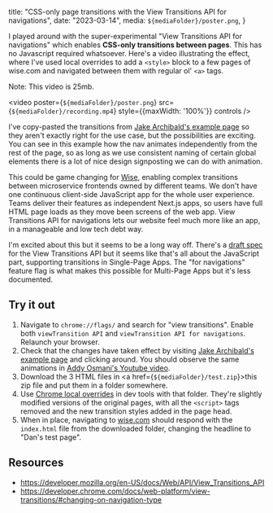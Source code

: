 

  title: "CSS-only page transitions with the View Transitions API for navigations",
  date: "2023-03-14",
  media: `${mediaFolder}/poster.png`,
}


I played around with the super-experimental "View Transitions API for navigations" which enables **CSS-only transitions between pages**. This has no Javascript required whatsoever. Here's a video illustrating the effect, where I've used local overrides to add a `<style>` block to a few pages of wise.com and navigated between them with regular ol' `<a>` tags. 

Note: This video is 25mb.

<video poster={`${mediaFolder}/poster.png`} src={`${mediaFolder}/recording.mp4`} style={{maxWidth: '100%'}} controls />

I've copy-pasted the transitions from [Jake Archibald's example page](https://deploy-preview-27--http203-playlist.netlify.app/) so they aren't exactly right for the use case, but the possibilities are exciting. You can see in this example how the nav animates independently from the rest of the page, so as long as we use consistent naming of certain global elements there is a lot of nice design signposting we can do with animation.

This could be game changing for [Wise](https://wise.com/), enabling complex transitions between microservice frontends owned by different teams. We don't have one continuous client-side JavaScript app for the whole user experience. Teams deliver their features as independent Next.js apps, so users have full HTML page loads as they move been screens of the web app. View Transitions API for navigations lets our website feel much more like an app, in a manageable and low tech debt way.

I'm excited about this but it seems to be a long way off. There's a [draft spec](https://drafts.csswg.org/css-view-transitions-1/) for the View Transitions API but it seems like that's all about the JavaScript part, supporting transitions in Single-Page Apps. The "for navigations" feature flag is what makes this possible for Multi-Page Apps but it's less documented.

## Try it out

1. Navigate to `chrome://flags/` and search for "view transitions". Enable both `viewTransition API` and `viewTransition API for navigations`. Relaunch your browser.
2. Check that the changes have taken effect by visiting [Jake Archibald's example page](https://deploy-preview-27--http203-playlist.netlify.app/) and clicking around. You should observe the same animations in [Addy Osmani's Youtube video](https://www.youtube.com/watch?v=sQqnPXidEi8). 
3. Download the 3 HTML files in <a href={`${mediaFolder}/test.zip`}>this zip file</a> and put them in a folder somewhere.
4. Use [Chrome local overrides](https://developer.chrome.com/blog/new-in-devtools-65/#overrides) in dev tools with that folder. They're slightly modified versions of the original pages, with all the `<script>` tags removed and the new transition styles added in the page head.
5. When in place, navigating to [wise.com](https://wise.com/) should respond with the `index.html` file from the downloaded folder, changing the headline to "Dan's test page".

## Resources

- https://developer.mozilla.org/en-US/docs/Web/API/View_Transitions_API
- https://developer.chrome.com/docs/web-platform/view-transitions/#changing-on-navigation-type